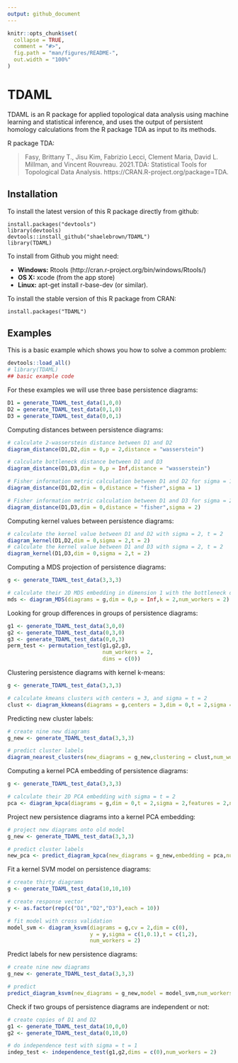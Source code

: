 ```yaml
---
output: github_document
---
```


<!-- README.md is generated from README.Rmd. Please edit that file -->

```r
knitr::opts_chunk$set(
  collapse = TRUE,
  comment = "#>",
  fig.path = "man/figures/README-",
  out.width = "100%"
)
```

# TDAML

<!-- badges: start -->
<!-- badges: end -->

TDAML is an R package for applied topological data analysis using machine learning and statistical inference, and uses the output of persistent homology calculations from the R package TDA as input to its methods.

R package TDA:

> Fasy, Brittany T., Jisu Kim, Fabrizio Lecci, Clement Maria, David L. Millman, and Vincent Rouvreau. 2021.TDA: Statistical Tools for Topological Data Analysis. https://CRAN.R-project.org/package=TDA.

## Installation

To install the latest version of this R package directly from github:

    install.packages("devtools")
    library(devtools)
    devtools::install_github("shaelebrown/TDAML")
    library(TDAML)

To install from Github you might need: 

- **Windows:** Rtools (http://cran.r-project.org/bin/windows/Rtools/)
- **OS X:** xcode (from the app store)
- **Linux:** apt-get install r-base-dev (or similar).

To install the stable version of this R package from CRAN:

    install.packages("TDAML")

## Examples

This is a basic example which shows you how to solve a common problem:

```r
devtools::load_all()
# library(TDAML)
## basic example code
```

For these examples we will use three base persistence diagrams:

```r
D1 = generate_TDAML_test_data(1,0,0)
D2 = generate_TDAML_test_data(0,1,0)
D3 = generate_TDAML_test_data(0,0,1)
```

Computing distances between persistence diagrams:

```r
# calculate 2-wasserstein distance between D1 and D2
diagram_distance(D1,D2,dim = 0,p = 2,distance = "wasserstein")

# calculate bottleneck distance between D1 and D3
diagram_distance(D1,D3,dim = 0,p = Inf,distance = "wasserstein")

# Fisher information metric calculation between D1 and D2 for sigma = 1
diagram_distance(D1,D2,dim = 0,distance = "fisher",sigma = 1)

# Fisher information metric calculation between D1 and D3 for sigma = 2
diagram_distance(D1,D3,dim = 0,distance = "fisher",sigma = 2)
```

Computing kernel values between persistence diagrams:

```r
# calculate the kernel value between D1 and D2 with sigma = 2, t = 2
diagram_kernel(D1,D2,dim = 0,sigma = 2,t = 2)
# calculate the kernel value between D1 and D3 with sigma = 2, t = 2
diagram_kernel(D1,D3,dim = 0,sigma = 2,t = 2)
```

Computing a MDS projection of persistence diagrams:

```r
g <- generate_TDAML_test_data(3,3,3)

# calculate their 2D MDS embedding in dimension 1 with the bottleneck distance
mds <- diagram_MDS(diagrams = g,dim = 0,p = Inf,k = 2,num_workers = 2)
```

Looking for group differences in groups of persistence diagrams:

```r
g1 <- generate_TDAML_test_data(3,0,0)
g2 <- generate_TDAML_test_data(0,3,0)
g3 <- generate_TDAML_test_data(0,0,3)
perm_test <- permutation_test(g1,g2,g3,
                              num_workers = 2,
                              dims = c(0))
```

Clustering persistence diagrams with kernel k-means:

```r
g <- generate_TDAML_test_data(3,3,3)

# calculate kmeans clusters with centers = 3, and sigma = t = 2
clust <- diagram_kkmeans(diagrams = g,centers = 3,dim = 0,t = 2,sigma = 2,num_workers = 2)
```

Predicting new cluster labels:

```r
# create nine new diagrams
g_new <- generate_TDAML_test_data(3,3,3)

# predict cluster labels
diagram_nearest_clusters(new_diagrams = g_new,clustering = clust,num_workers = 2)
```

Computing a kernel PCA embedding of persistence diagrams:

```r
g <- generate_TDAML_test_data(3,3,3)

# calculate their 2D PCA embedding with sigma = t = 2
pca <- diagram_kpca(diagrams = g,dim = 0,t = 2,sigma = 2,features = 2,num_workers = 2)
```

Project new persistence diagrams into a kernel PCA embedding:

```r
# project new diagrams onto old model
g_new <- generate_TDAML_test_data(3,3,3)

# predict cluster labels
new_pca <- predict_diagram_kpca(new_diagrams = g_new,embedding = pca,num_workers = 2)
```

Fit a kernel SVM model on persistence diagrams:

```r
# create thirty diagrams
g <- generate_TDAML_test_data(10,10,10)

# create response vector
y <- as.factor(rep(c("D1","D2","D3"),each = 10))

# fit model with cross validation
model_svm <- diagram_ksvm(diagrams = g,cv = 2,dim = c(0),
                          y = y,sigma = c(1,0.1),t = c(1,2),
                          num_workers = 2)
```

Predict labels for new persistence diagrams:

```r
# create nine new diagrams
g_new <- generate_TDAML_test_data(3,3,3)

# predict
predict_diagram_ksvm(new_diagrams = g_new,model = model_svm,num_workers = 2)
```

Check if two groups of persistence diagrams are independent or not:

```r
# create copies of D1 and D2
g1 <- generate_TDAML_test_data(10,0,0)
g2 <- generate_TDAML_test_data(0,10,0)

# do independence test with sigma = t = 1
indep_test <- independence_test(g1,g2,dims = c(0),num_workers = 2)
```

